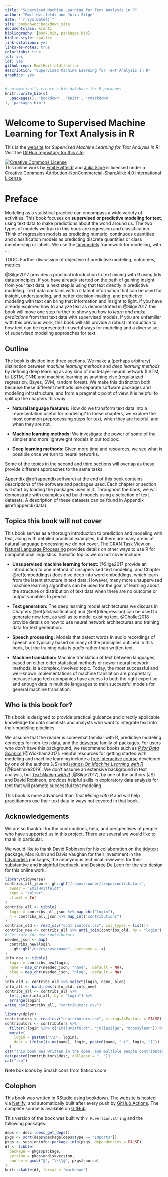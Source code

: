 ```yaml
--- 
title: "Supervised Machine Learning for Text Analysis in R"
author: "Emil Hvitfeldt and Julia Silge"
date: "`r Sys.Date()`"
site: bookdown::bookdown_site
documentclass: krantz
bibliography: [book.bib, packages.bib]
biblio-style: apalike
link-citations: yes
links-as-notes: true
colorlinks: true
lot: yes
lof: yes
github-repo: EmilHvitfeldt/smltar
description: "Supervised Machine Learning for Text Analysis in R"
graphics: yes
---
```


```r
# automatically create a bib database for R packages
knitr::write_bib(c(
  .packages(), 'bookdown', 'knitr', 'rmarkdown'
), 'packages.bib')
```

\mainmatter

# Welcome to Supervised Machine Learning for Text Analysis in R {-}

This is the [website](https://smltar.com/) for *Supervised Machine Learning for Text Analysis in R*! Visit the [GitHub repository for this site](https://github.com/EmilHvitfeldt/smltar). 

<a rel="license" href="http://creativecommons.org/licenses/by-nc-sa/4.0/"><img alt="Creative Commons License" style="border-width:0" src="https://i.creativecommons.org/l/by-nc-sa/4.0/88x31.png" /></a><br />This online work by [Emil Hvitfeldt](https://www.hvitfeldt.me/) and [Julia Silge](http://juliasilge.com/) is licensed under a <a rel="license" href="http://creativecommons.org/licenses/by-nc-sa/4.0/">Creative Commons Attribution-NonCommercial-ShareAlike 4.0 International License</a>.

# Preface {-}

Modeling as a statistical practice can encompass a wide variety of activities. This book focuses on **supervised or predictive modeling for text**, using text data to make predictions about the world around us. The two types of models we train in this book are regression and classification. Think of regression models as predicting numeric, continuous quantities and classification models as predicting discrete quantities or class membership or labels. We use the [tidymodels](https://github.com/tidymodels) framework for modeling, with ...

TODO: Further discussion of objective of predictive modeling, outcomes, metrics

@Silge2017 provides a practical introduction to text mining with R using tidy data principles. If you have already started on the path of gaining insight from your text data, a next step is using that text directly in predictive modeling. Text data contains within it latent information that can be used for insight, understanding, and better decision-making, and predictive modeling with text can bring that information and insight to light. If you have already explored how to analyze text as demonstrated in @Silge2017, this book will move one step further to show you how to *learn and make predictions* from that text data with supervised models. If you are unfamiliar with this previous work, this book will still provide a robust introduction to how text can be represented in useful ways for modeling and a diverse set of supervised modeling approaches for text.

## Outline {-}

The book is divided into three sections. We make a (perhaps arbitrary) distinction between *machine learning methods* and *deep learning methods* by defining deep learning as any kind of multi-layer neural network (LSTM, bi-LSTM, CNN) and machine learning as anything else (regularized regression, Bayes, SVM, random forest). We make this distinction both because these different methods use separate software packages and modeling infrastructure, and from a pragmatic point of view, it is helpful to split up the chapters this way. 

- **Natural language features:** How do we transform text data into a representation useful for modeling? In these chapters, we explore the most common preprocessing steps for text, when they are helpful, and when they are not.

- **Machine learning methods:** We investigate the power of some of the simpler and more lightweight models in our toolbox.

- **Deep learning methods:** Given more time and resources, we see what is possible once we turn to neural networks. 

Some of the topics in the second and third sections will overlap as these provide different approaches to the same tasks.

Appendix \@ref(appendixsoftware) at the end of this book contains descriptions of the software and packages used. Each chapter or section will start by loading the packages used in it. Throughout the book, we will demonstrate with examples and build models using a selection of text datasets. A description of these datasets can be found in Appendix \@ref(appendixdata).

## Topics this book will not cover {-}

This book serves as a thorough introduction to prediction and modeling with text, along with detailed practical examples, but there are many areas of natural language processing we do not cover. The [CRAN Task View on Natural Language Processing](https://cran.r-project.org/web/views/NaturalLanguageProcessing.html) provides details on other ways to use R for computational linguistics. Specific topics we do not cover include:

- **Unsupervised machine learning for text:** @Silge2017 provide an introduction to one method of unsupervised text modeling, and Chapter \@ref(embeddings) does dive deep into word embeddings, which learn from the latent structure in text data. However, many more unsupervised machine learning algorithms can be used for the goal of learning about the structure or distribution of text data when there are no outcome or output variables to predict.

- **Text generation:** The deep learning model architectures we discuss in Chapters \@ref(dlclassification) and \@ref(dlregression) can be used to generate new text, as well as to model existing text. @Chollet2018 provide details on how to use neural network architectures and training data for text generation.

- **Speech processing:** Models that detect words in audio recordings of speech are typically based on many of the principles outlined in this book, but the training data is _audio_ rather than written text.

- **Machine translation:** Machine translation of text between languages, based on either older statistical methods or newer neural network methods, is a complex, involved topic. Today, the most successful and well-known implementations of machine translation are proprietary, because large tech companies have access to both the right expertise and enough data in multiple languages to train successful models for general machine translation.

## Who is this book for? {-}

This book is designed to provide practical guidance and directly applicable knowledge for data scientists and analysts who want to integrate text into their modeling pipelines. 

We assume that the reader is somewhat familiar with R, predictive modeling concepts for non-text data, and the [tidyverse](https://www.tidyverse.org/) family of packages. For users who don't have this background, we recommend books such as [*R for Data Science*](http://r4ds.had.co.nz/) [@Wickham2017]. Helpful resources for getting started with modeling and machine learning include a [free interactive course](https://supervised-ml-course.netlify.com/) developed by one of the authors (JS) and [*Hands-On Machine Learning with R*](https://bradleyboehmke.github.io/HOML/) [@Boehmke2019].  We don't assume an extensive background in text analysis, but [*Text Mining with R*](https://www.tidytextmining.com/) [@Silge2017], by one of the authors (JS) and David Robinson, provides helpful skills in exploratory data analysis for text that will promote successful text modeling.

This book is more advanced than *Text Mining with R* and will help practitioners use their text data in ways not covered in that book.

## Acknowledgements {-}

We are so thankful for the contributions, help, and perspectives of people who have supported us in this project. There are several we would like to thank in particular.

We would like to thank David Robinson for his collaboration on the [tidytext](https://github.com/juliasilge/tidytext) package, Max Kuhn and Davis Vaughan for their investment in the [tidymodels](https://github.com/tidymodels/) packages, the anonymous technical reviewers for their substantive and insightful feedback, and Desirée De Leon for the site design for this online work.

```r
library(tidyverse)
contribs_all_json <- gh::gh("/repos/:owner/:repo/contributors",
  owner = "EmilHvitfeldt",
  repo = "smltar",
  .limit = Inf
)
contribs_all <- tibble(
  login = contribs_all_json %>% map_chr("login"),
  n = contribs_all_json %>% map_int("contributions")
)
contribs_old <- read_csv("contributors.csv", col_types = list())
contribs_new <- contribs_all %>% anti_join(contribs_old, by = "login")
# Get info for new contributors
needed_json <- map(
  contribs_new$login, 
  ~ gh::gh("/users/:username", username = .x)
)
info_new <- tibble(
  login = contribs_new$login,
  name = map_chr(needed_json, "name", .default = NA),
  blog = map_chr(needed_json, "blog", .default = NA)
)
info_old <- contribs_old %>% select(login, name, blog)
info_all <- bind_rows(info_old, info_new)
contribs_all <- contribs_all %>% 
  left_join(info_all, by = "login") %>% 
  arrange(login)
write_csv(contribs_all, "contributors.csv")
```

```r
library(dplyr)
contributors <- read.csv("contributors.csv", stringsAsFactors = FALSE)
contributors <- contributors %>% 
  filter(!login %in% c("EmilHvitfeldt", "juliasilge", "dcossyleon")) %>% 
  mutate(
    login = paste0("\\@", login),
    desc = ifelse(is.na(name), login, paste0(name, " (", login, ")"))
  )
cat("This book was written in the open, and multiple people contributed via pull requests or issues. Special thanks goes to all ", nrow(contributors), " people who contributed via GitHub pull requests (in alphabetical order by username): ", sep = "")
cat(paste0(contributors$desc, collapse = ", "))
cat(".\n")
```

Note box icons by Smashicons from flaticon.com

## Colophon

This book was written in [RStudio](http://www.rstudio.com/ide/) using [bookdown](http://bookdown.org/). The [website](https://smltar.com/) is hosted via [Netlify](http://netlify.com/), and automatically built after every push by [GitHub Actions](https://help.github.com/actions). The complete source is available on [GitHub](https://github.com/EmilHvitfeldt/smltar). 

This version of the book was built with `r R.version.string` and the following packages:

```r
deps <- desc::desc_get_deps()
pkgs <- sort(deps$package[deps$type == "Imports"])
pkgs <- sessioninfo::package_info(pkgs, dependencies = FALSE)
df <- tibble(
  package = pkgs$package,
  version = pkgs$ondiskversion,
  source = gsub("@", "\\\\@", pkgs$source)
)
knitr::kable(df, format = "markdown")
```
